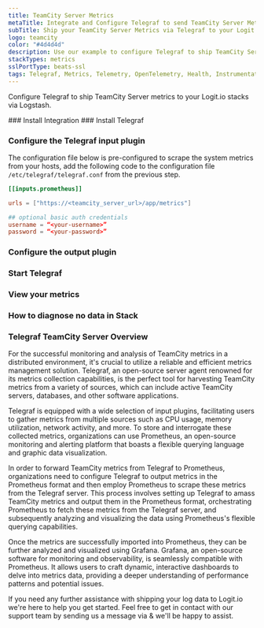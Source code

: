 ```yaml
---
title: TeamCity Server Metrics
metaTitle: Integrate and Configure Telegraf to send TeamCity Server Metrics
subTitle: Ship your TeamCity Server Metrics via Telegraf to your Logit.io Stack
logo: teamcity
color: "#4d4d4d"
description: Use our example to configure Telegraf to ship TeamCity Server metrics to Logit.io. Configure Telegraf to send TeamCity Server metrics to Logstash or Elastic.
stackTypes: metrics
sslPortType: beats-ssl
tags: Telegraf, Metrics, Telemetry, OpenTelemetry, Health, Instrumentation, TeamCity, Continuous Integration, Monitoring, Teamcity
---
```


Configure Telegraf to ship TeamCity Server metrics to your Logit.io stacks via Logstash.

<Steps>
  ### Install Integration
  <InstallIntegration/>
  ### Install Telegraf

  <InstallTelegraf />

  ### Configure the Telegraf input plugin

  The configuration file below is pre-configured to scrape the system metrics from your hosts, add the following code to the configuration file `/etc/telegraf/telegraf.conf` from the previous step.

  ```toml copy
  [[inputs.prometheus]]

  urls = ["https://<teamcity_server_url>/app/metrics"]

  ## optional basic auth credentials
  username = “<your-username>”
  password = “<your-password>”
  ```

  ### Configure the output plugin

  <TelegrafOutputPlugin />

  ### Start Telegraf

  <StartTelegraf />

  ### View your metrics
  <LaunchStack source="TeamCity_Server_Metrics_via_Telegraf" utmMedium="metrics" utmCampaign="telegraf-TeamCity-metrics" />

  ### How to diagnose no data in Stack

  <DiagnoseNoData />

</Steps>

### Telegraf TeamCity Server Overview

For the successful monitoring and analysis of TeamCity metrics in a distributed environment, it's crucial to 
utilize a reliable and efficient metrics management solution. Telegraf, an open-source server agent renowned 
for its metrics collection capabilities, is the perfect tool for harvesting TeamCity metrics from a variety 
of sources, which can include active TeamCity servers, databases, and other software applications.

Telegraf is equipped with a wide selection of input plugins, facilitating users to gather metrics from 
multiple sources such as CPU usage, memory utilization, network activity, and more. To store and interrogate 
these collected metrics, organizations can use Prometheus, an open-source monitoring and alerting platform 
that boasts a flexible querying language and graphic data visualization.

In order to forward TeamCity metrics from Telegraf to Prometheus, organizations need to configure 
Telegraf to output metrics in the Prometheus format and then employ Prometheus to scrape these metrics 
from the Telegraf server. This process involves setting up Telegraf to amass TeamCity metrics and output 
them in the Prometheus format, orchestrating Prometheus to fetch these metrics from the Telegraf server, 
and subsequently analyzing and visualizing the data using Prometheus's flexible querying capabilities.

Once the metrics are successfully imported into Prometheus, they can be further analyzed and visualized 
using Grafana. Grafana, an open-source software for monitoring and observability, is seamlessly 
compatible with Prometheus. It allows users to craft dynamic, interactive dashboards to delve into 
metrics data, providing a deeper understanding of performance patterns and potential issues.

If you need any further assistance with shipping your log data to Logit.io we're here to help you get started. 
Feel free to get in contact with our support team by sending us a message via <IntercomButton text="live chat" /> 
& we'll be happy to assist.